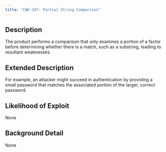 ```yaml
---
title: "CWE-187: Partial String Comparison"
---
```


## Description
The product performs a comparison that only examines a portion of a factor before determining whether there is a match, such as a substring, leading to resultant weaknesses.

## Extended Description
For example, an attacker might succeed in authentication by providing a small password that matches the associated portion of the larger, correct password.

## Likelihood of Exploit
None

## Background Detail
None
        